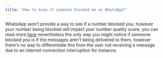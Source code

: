 ```yaml
---
title: "How to know if someone blocked me on WhatsApp?"
---
```


WhatsApp won't provide a way to see if a number blocked you, however your number being blocked will impact your number quality score, you can read more [here](/docs/user/whatsapp-guides/number-quality) nevertheless the only way you might notice if someone blocked you is if the messages aren't being delivered to them, however there's no way to differentiate this from the user not receiving a message due to an internet connection interruption for instance.
